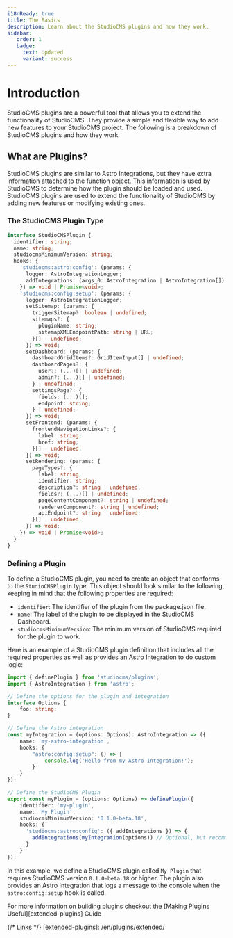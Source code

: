 ```yaml
---
i18nReady: true
title: The Basics
description: Learn about the StudioCMS plugins and how they work.
sidebar:
   order: 1
   badge:
     text: Updated
     variant: success
---
```



# Introduction

StudioCMS plugins are a powerful tool that allows you to extend the functionality of StudioCMS. They provide a simple and flexible way to add new features to your StudioCMS project. The following is a breakdown of StudioCMS plugins and how they work.

## What are Plugins?

StudioCMS plugins are similar to Astro Integrations, but they have extra information attached to the function object. This information is used by StudioCMS to determine how the plugin should be loaded and used. StudioCMS plugins are used to extend the functionality of StudioCMS by adding new features or modifying existing ones.

### The StudioCMS Plugin Type

```ts
interface StudioCMSPlugin {
  identifier: string;
  name: string;
  studiocmsMinimumVersion: string;
  hooks: {
    'studiocms:astro:config': (params: {
      logger: AstroIntegrationLogger;
      addIntegrations: (args_0: AstroIntegration | AstroIntegration[]) => void;
    }) => void | Promise<void>;
    'studiocms:config:setup': (params: {
      logger: AstroIntegrationLogger;
      setSitemap: (params: {
        triggerSitemap?: boolean | undefined;
        sitemaps?: {
          pluginName: string;
          sitemapXMLEndpointPath: string | URL;
        }[] | undefined;
      }) => void;
      setDashboard: (params: {
        dashboardGridItems?: GridItemInput[] | undefined;
        dashboardPages?: {
          user?: (...)[] | undefined;
          admin?: (...)[] | undefined;
        } | undefined;
        settingsPage?: {
          fields: (...)[];
          endpoint: string;
        } | undefined;
      }) => void;
      setFrontend: (params: {
        frontendNavigationLinks?: {
          label: string;
          href: string;
        }[] | undefined;
      }) => void;
      setRendering: (params: {
        pageTypes?: {
          label: string;
          identifier: string;
          description?: string | undefined;
          fields?: (...)[] | undefined;
          pageContentComponent?: string | undefined;
          rendererComponent?: string | undefined;
          apiEndpoint?: string | undefined;
        }[] | undefined;
      }) => void;
    }) => void | Promise<void>;
  }
}
```

### Defining a Plugin

To define a StudioCMS plugin, you need to create an object that conforms to the `StudioCMSPlugin` type. This object should look similar to the following, keeping in mind that the following properties are required:

- `identifier`: The identifier of the plugin from the package.json file.
- `name`: The label of the plugin to be displayed in the StudioCMS Dashboard.
- `studiocmsMinimumVersion`: The minimum version of StudioCMS required for the plugin to work.

Here is an example of a StudioCMS plugin definition that includes all the required properties as well as provides an Astro Integration to do custom logic:

```ts twoslash title="my-plugin.ts"
import { definePlugin } from 'studiocms/plugins';
import { AstroIntegration } from 'astro';

// Define the options for the plugin and integration
interface Options {
    foo: string;
}

// Define the Astro integration
const myIntegration = (options: Options): AstroIntegration => ({
    name: 'my-astro-integration',
    hooks: {
        "astro:config:setup": () => {
            console.log('Hello from my Astro Integration!');
        }
    }
});

// Define the StudioCMS Plugin
export const myPlugin = (options: Options) => definePlugin({
    identifier: 'my-plugin',
    name: 'My Plugin',
    studiocmsMinimumVersion: '0.1.0-beta.18',
    hooks: {
      'studiocms:astro:config': ({ addIntegrations }) => {
        addIntegrations(myIntegration(options)) // Optional, but recommended
      }
    }
});
```

In this example, we define a StudioCMS plugin called `My Plugin` that requires StudioCMS version `0.1.0-beta.18` or higher. The plugin also provides an Astro Integration that logs a message to the console when the `astro:config:setup` hook is called.

<ReadMore>For more information on building plugins checkout the [Making Plugins Useful][extended-plugins] Guide</ReadMore>

{/* Links */}
[extended-plugins]: /en/plugins/extended/